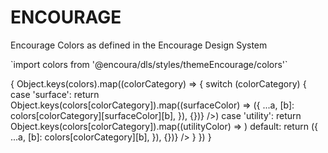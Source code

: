 
<Meta title="Foundations / Colors / ENCOURAGE" />

<h1>ENCOURAGE</h1>
<p>Encourage Colors as defined in the Encourage Design System</p>
<p>`import colors from '@encoura/dls/styles/themeEncourage/colors'`</p>
<ColorPalette>
{
  Object.keys(colors).map((colorCategory) => {
    switch (colorCategory) {
      case 'surface':
        return Object.keys(colors[colorCategory]).map((surfaceColor) => <ColorItem
          title={`surface.${surfaceColor}`}
          subtitle="Surface"
          colors={Object.keys(colors[colorCategory][surfaceColor]).reduce((a, b) => ({
            ...a,
            [b]: colors[colorCategory][surfaceColor][b],
          }), {})}
        />)
      case 'utility':
        return Object.keys(colors[colorCategory]).map((utilityColor) => <ColorItem
          title={`utility.${utilityColor}`}
          subtitle="Utility"
          colors={{[utilityColor]: colors[colorCategory][utilityColor]}}
        />)
      default:
        return <ColorItem
          title={colorCategory}
          subtitle="Brand"
          colors={Object.keys(colors[colorCategory]).reduce((a, b) => ({
            ...a,
            [b]: colors[colorCategory][b],
          }), {})}
        />
      }
  })
}

</ColorPalette>
